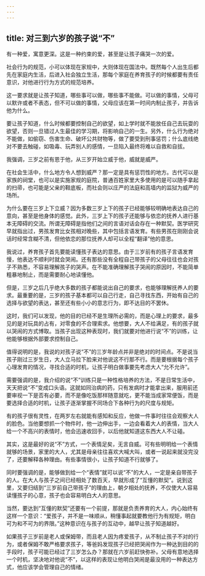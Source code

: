 ```yaml
---
---
---
```

title: 对三到六岁的孩子说“不”
---




有一种爱，寓意更深。这是一种约束的爱，甚至是让孩子痛哭一次的爱。

社会行为的规范，小可以体现在家规中，大则体现在国法中。既然每个人出生后都先在家庭内生活，后进入社会独立生活，那每个家庭在养育孩子的时候都要有责任意识，对他进行行为方式的规范培养。

这一要求就是让孩子知道，哪些事可以做，哪些事不能做。可以做的事情，父母可以默许或者不表态，但不可以做的事情，父母应该在第一时间内制止孩子，并告诉他为什么。

要让孩子知道，什么时候都要控制自己的欲望，如上学时就不能放任自己去玩耍的欲望，否则一旦错过人生最佳的学习期，将影响自己的一生。另外，什么行为绝对不能做，如偷窃、伤害生命、破坏公共财物等，做了要受到刑事惩罚；什么底线绝对不要去触碰，如吸毒、玩弄别人的感情，一旦陷入最终将难以自救和自拔。

我强调，三岁之前有恩于他，从三岁开始立威于他，威就是威严。

在社会生活中，什么地方令人想到威严？那一定是具有惩罚性的地方。古代可以是家族的祠堂，也可以是实施家规的庭院，普通百姓家里大多使用的是可以随手拿起的扫帚，也可能是父亲的鞋底板，而社会则以庄严的法庭和高墙内的监狱为威严的场所。

为什么要在三岁上下立威？因为多数三岁上下的孩子已经能够较明确地表达自己的意向，甚至是他身体的感觉。此外，三岁上下的孩子还能够与依恋的抚养人进行基本无障碍的交流。所谓无障碍是指他们之间的言语对话会存在一种默契。医学研究早就指出过，男孩发育比女孩相对晚些，其中包括言语发育。有些男孩在刚刚会说话时经常含糊不清，但他依恋的那位抚养人却可以全程“翻译”他的意思。

我说过，养育孩子首先要能读懂孩子表达的意思。由于三岁前有的孩子言语发育慢，他表达不顺利时就会哭闹。还有那些没有全程自己带孩子的父母往往也会对孩子不熟悉，不容易理解孩子的哭声。在不能准确理解孩子哭闹的原因时，不能简单粗暴地制止，而是需要耐心地读懂他。

但是，三岁之后几乎绝大多数的孩子都能说出自己的要求，也能够理解抚养人的要求。最重要的是，三岁的孩子基本都可以自己行走，自己寻找东西，开始有自己的选择与欲望的表达，甚至还有些小小的意志行为，即不达目的不罢休。

这时，我们可以发现，他的目的已经不是生理所必需的，而是心理上的要求，最多见的是对玩具的占有，对零食的不合理索求。他想要，大人不给满足，有的孩子就以哭闹的方式博取。当孩子出现这种表现时，我们就要对他进行说“不”的训练，让他能够根据外部要求控制自己。

值得说明的是，我说的对孩子说“不”的三岁年龄点并非是绝对的时间点。不是说当孩子刚过三岁生日，大人立马拉下脸来对他说这不行那不行。而是要根据每个孩子心理发育的情况，寻找合适的时机，让孩子明白做事要先考虑大人“允不允许”。

需要强调的是，我介绍的说“不”训练只是一种性格培养的方法，不是日常生活中，天天把说“不”变成口头语。这就如同治病的药，只有发病时才能拿出来，服用前还要审视一下是否有必要，而不是像吃饭那样随意就吃，更不能当成家常便饭，而是要选择合适的时机，让孩子逐渐掌握不同场合下各种行为的尺度与规矩。

有的孩子很有灵性，在两岁左右就能有感知和反应，他做一件事时往往会观察大人的脸色。当他要想抓一个物件时，他一边伸出手，一边会看着大人的表情，当大人给一个不高兴的表情时，他会迅速收回手，以后他就知道这东西大人不让碰。

其实，这是最好的说“不”方式，一个表情足矣，无言自威。可有些明明给一个表情就够的场景，家里的大人，尤其是母亲往往喜欢大喊大叫，或者一说起来就没完没了，还要解释各种理由。有些事情很小，让孩子知道不行就够了。

同时要强调的是，能够做到给一个“表情”就可以说“不”的大人，一定是亲自带孩子的人。在大人与孩子之间已经相处了数百天，早就形成了“互懂的默契”。说到这里，又要归结到“三岁前自己带孩子”的理由上，朝夕相处的抚养，不仅使大人容易读懂孩子的心意，孩子也会容易明白大人的意思。

当然，要达到“互懂的默契”还要有一个前提，那就是负责养育的大人，内心始终有这样一个意识：“爱孩子，并不是一味顺从，稍懂事起就要教他行为有规矩，明白可为和不可为的界限。”这种意识在与孩子的互动中，越早让孩子知道越好。

如果孩子三岁前是老人或保姆带，而且老人因为疼爱孩子，从不制止孩子不对的行为，或者保姆不敢严格要求孩子，等爸妈发现孩子已经把哭闹作为一种达到目的的手段时，孩子可能已经过了三岁怎么办？那就在六岁前赶快弥补。父母有意地选择一个时机，坚决地对他说“不”，以这样的表现让他明白哭闹是最没用的一种表达方式，他应该学会管理自己的情绪。